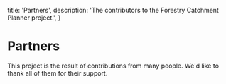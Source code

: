   title: 'Partners',
  description:
    'The contributors to the Forestry Catchment Planner project.',
}

# Partners

This project is the result of contributions from many people. We'd like to thank all of them for their support.
